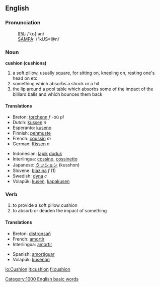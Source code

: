 ==English==
===Pronunciation===
:[[International Phonetic Alphabet|IPA]]: /ˈkʊʃ.ən/
:[[SAMPA]]: /"kUS=@n/

===Noun===
'''cushion (cushions)'''
# a soft pillow, usually square, for sitting on, kneeling on, resting one's head on etc.
# something which absorbs a shock or a hit
# the lip around a pool table which absorbs some of the impact of the billiard balls and which bounces them back 

====Translations ====
{{top}}
*Breton: [[torchenn]] ''f'' -où ''pl''
*Dutch: [[kussen]] ''n''
*Esperanto: [[kuseno]]
*Finnish: [[pehmuste]]
*French: [[coussin]] ''m''
*German: [[Kissen]] ''n''
{{mid}}
*Indonesian: [[lapik]] [[duduk]]
*Interlingua: [[cossino]], [[cossinetto]]
*Japanese: [[クッション]] (kusshon)
*Slovene: [[blazina]] ''f'' (1)
*Swedish: [[dyna]] ''c''
*Volapük: [[kusen]], [[kapakusen]]
{{bottom}}

===Verb===
{{conj|cushion|cushions|cushioned|cushioned|cushioning}}
# to provide a soft pillow cushion
# to absorb or deaden the impact of something

==== Translations ====
{{top}}
*Breton: [[distronsañ]]
*French: [[amortir]]
*Interlingua: [[amortir]]
{{mid}}
*Spanish: [[amortiguar]]
*Volapük: [[kusenön]]
{{bottom}}

[[Category:1000 English basic words]]
[[io:Cushion]]
[[it:cushion]]
[[fi:cushion]]